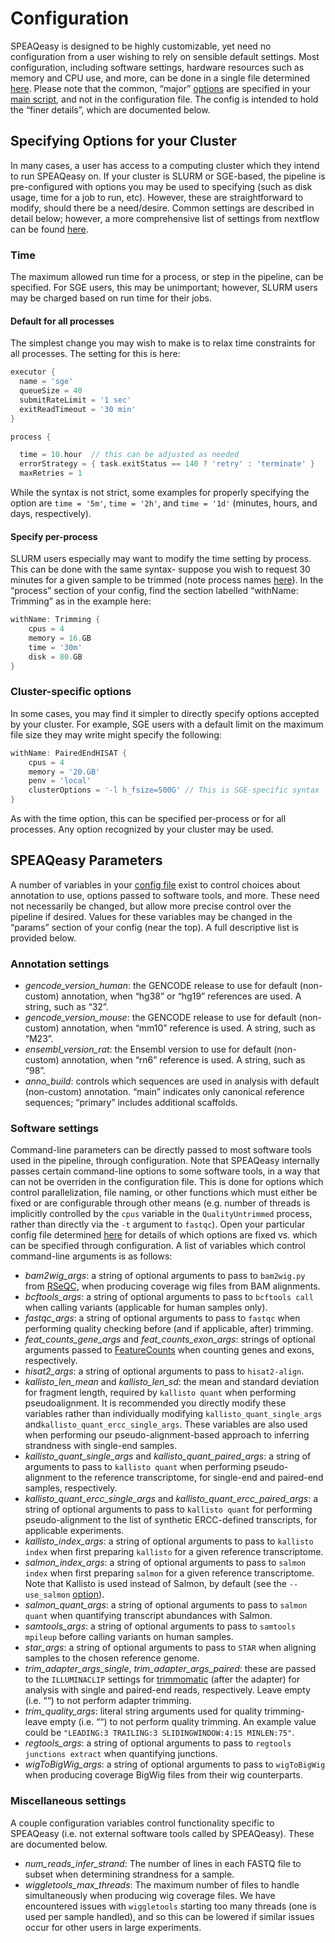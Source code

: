 # Configuration {#configuration}

SPEAQeasy is designed to be highly customizable, yet need no configuration from a user wishing to rely on sensible default settings. Most configuration, including software settings, hardware resources such as memory and CPU use, and more, can be done in a single file determined [here](#setup-details). Please note that the common, "major" [options](#command-opts) are specified in your [main script](#quick-config), and not in the configuration file. The config is intended to hold the "finer details", which are documented below.

## Specifying Options for your Cluster

In many cases, a user has access to a computing cluster which they intend to run SPEAQeasy on. If your cluster is SLURM or SGE-based, the pipeline is pre-configured with options you may be used to specifying (such as disk usage, time for a job to run, etc). However, these are straightforward to modify, should there be a need/desire. Common settings are described in detail below; however, a more comprehensive list of settings from nextflow can be found [here](https://www.nextflow.io/docs/latest/process.html#directives).

### Time

The maximum allowed run time for a process, or step in the pipeline, can be specified. For SGE users, this may be unimportant; however, SLURM users may be charged based on run time for their jobs.

#### Default for all processes

The simplest change you may wish to make is to relax time constraints for all processes. The setting for this is here:

```groovy
executor {
  name = 'sge'
  queueSize = 40
  submitRateLimit = '1 sec'
  exitReadTimeout = '30 min'
}

process {

  time = 10.hour  // this can be adjusted as needed
  errorStrategy = { task.exitStatus == 140 ? 'retry' : 'terminate' }
  maxRetries = 1
```

While the syntax is not strict, some examples for properly specifying the option are `time = '5m'`, `time = '2h'`, and `time = '1d'` (minutes, hours, and days, respectively).

#### Specify per-process

SLURM users especially may want to modify the time setting by process. This can be done with the same syntax- suppose you wish to request 30 minutes for a given sample to be trimmed (note process names [here](#pipeline-overview)). In the "process" section of your config, find the section labelled "withName: Trimming" as in the example here:

```groovy
withName: Trimming {
    cpus = 4
    memory = 16.GB
    time = '30m'
    disk = 80.GB
}
```

### Cluster-specific options

In some cases, you may find it simpler to directly specify options accepted by your cluster. For example, SGE users with a default limit on the maximum file size they may write might specify the following:

```groovy
withName: PairedEndHISAT {
    cpus = 4
    memory = '20.GB'
    penv = 'local'
    clusterOptions = '-l h_fsize=500G' // This is SGE-specific syntax 
}
```

As with the time option, this can be specified per-process or for all processes. Any option recognized by your cluster may be used.

## SPEAQeasy Parameters

A number of variables in your [config file](#quick-start) exist to control choices about annotation to use, options passed to software tools, and more. These need not necessarily be changed, but allow more precise control over the pipeline if desired. Values for these variables may be changed in the "params" section of your config (near the top). A full descriptive list is provided below.

### Annotation settings

* *gencode_version_human*: the GENCODE release to use for default (non-custom) annotation, when "hg38" or "hg19" references are used. A string, such as "32".
* *gencode_version_mouse*: the GENCODE release to use for default (non-custom) annotation, when "mm10" reference is used. A string, such as "M23".
* *ensembl_version_rat*: the Ensembl version to use for default (non-custom) annotation, when "rn6" reference is used. A string, such as "98".
* *anno_build*: controls which sequences are used in analysis with default (non-custom) annotation. "main" indicates only canonical reference sequences; "primary" includes additional scaffolds.

### Software settings

Command-line parameters can be directly passed to most software tools used in the pipeline, through configuration. Note that SPEAQeasy internally passes certain command-line options to some software tools, in a way that can not be overriden in the configuration file. This is done for options which control parallelization, file naming, or other functions which must either be fixed or are configurable through other means (e.g. number of threads is implicitly controlled by the `cpus` variable in the `QualityUntrimmed` process, rather than directly via the `-t` argument to `fastqc`). Open your particular config file determined [here](#setup-details) for details of which options are fixed vs. which can be specified through configuration. A list of variables which control command-line arguments is as follows:
 
* *bam2wig_args*: a string of optional arguments to pass to `bam2wig.py` from [RSeQC](http://rseqc.sourceforge.net/), when producing coverage wig files from BAM alignments.
* *bcftools_args*: a string of optional arguments to pass to `bcftools call` when calling variants (applicable for human samples only).
* *fastqc_args*: a string of optional arguments to pass to `fastqc` when performing quality checking before (and if applicable, after) trimming.
* *feat_counts_gene_args* and *feat_counts_exon_args*: strings of optional arguments passed to [FeatureCounts](http://bioinf.wehi.edu.au/featureCounts/) when counting genes and exons, respectively.
* *hisat2_args*: a string of optional arguments to pass to `hisat2-align`.
* *kallisto_len_mean* and *kallisto_len_sd*: the mean and standard deviation for fragment length, required by `kallisto quant` when performing pseudoalignment. It is recommended you directly modify these variables rather than individually modifying `kallisto_quant_single_args` and`kallisto_quant_ercc_single_args`. These variables are also used when performing our pseudo-alignment-based approach to inferring strandness with single-end samples.
* *kallisto_quant_single_args* and *kallisto_quant_paired_args*: a string of arguments to pass to `kallisto quant` when performing pseudo-alignment to the reference transcriptome, for single-end and paired-end samples, respectively.
* *kallisto_quant_ercc_single_args* and *kallisto_quant_ercc_paired_args*: a string of optional arguments to pass to `kallisto quant` for performing pseudo-alignment to the list of synthetic ERCC-defined transcripts, for applicable experiments.
* *kallisto_index_args*: a string of optional arguments to pass to `kallisto index` when first preparing `kallisto` for a given reference transcriptome.
* *salmon_index_args*: a string of optional arguments to pass to `salmon index` when first preparing `salmon` for a given reference transcriptome. Note that Kallisto is used instead of Salmon, by default (see the `--use_salmon` [option](#command-opts)).
* *salmon_quant_args*: a string of optional arguments to pass to `salmon quant` when quantifying transcript abundances with Salmon.
* *samtools_args*: a string of optional arguments to pass to `samtools mpileup` before calling variants on human samples.
* *star_args*: a string of optional arguments to pass to `STAR` when aligning samples to the chosen reference genome.
* *trim_adapter_args_single*, *trim_adapter_args_paired*: these are passed to the `ILLUMINACLIP` settings for [trimmomatic](http://www.usadellab.org/cms/uploads/supplementary/Trimmomatic/TrimmomaticManual_V0.32.pdf) (after the adapter) for analysis with single and paired-end reads, respectively. Leave empty (i.e. "") to not perform adapter trimming.
* *trim_quality_args*: literal string arguments used for quality trimming- leave empty (i.e. "") to not perform quality trimming. An example value could be `"LEADING:3 TRAILING:3 SLIDINGWINDOW:4:15 MINLEN:75"`.
* *regtools_args*: a string of optional arguments to pass to `regtools junctions extract` when quantifying junctions.
* *wigToBigWig_args*: a string of optional arguments to pass to `wigToBigWig` when producing coverage BigWig files from their wig counterparts.

### Miscellaneous settings

A couple configuration variables control functionality specific to SPEAQeasy (i.e. not external software tools called by SPEAQeasy). These are documented below.

* *num_reads_infer_strand*: The number of lines in each FASTQ file to subset when determining strandness for a sample.
* *wiggletools_max_threads*: The maximum number of files to handle simultaneously when producing wig coverage files. We have encountered issues with `wiggletools` starting too many threads (one is used per sample handled), and so this can be lowered if similar issues occur for other users in large experiments.
